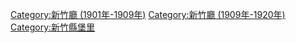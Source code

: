 [[Category:新竹廳_(1901年-1909年)|Category:新竹廳 (1901年-1909年)]]
[[Category:新竹廳_(1909年-1920年)|Category:新竹廳 (1909年-1920年)]]
[[Category:新竹縣堡里|Category:新竹縣堡里]]